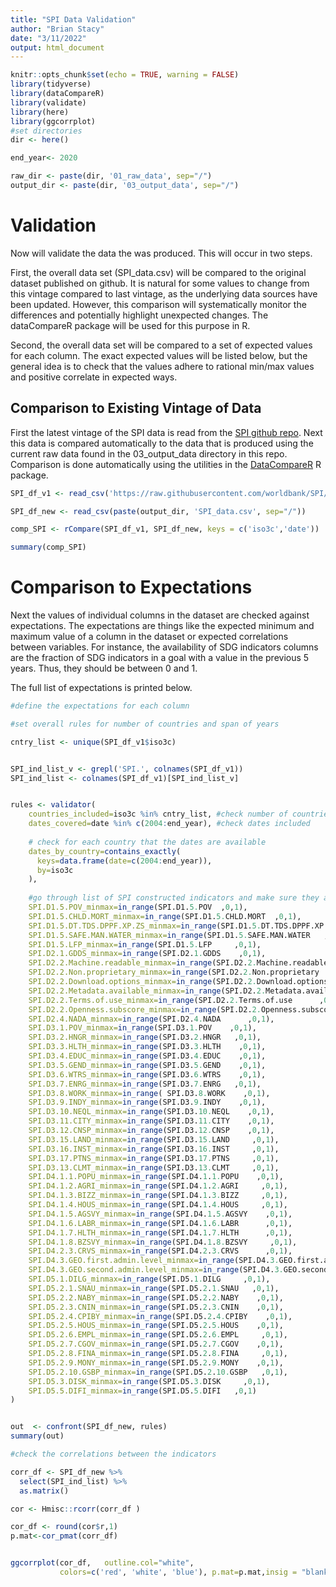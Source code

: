 ```yaml
---
title: "SPI Data Validation"
author: "Brian Stacy"
date: "3/11/2022"
output: html_document
---
```


```r
knitr::opts_chunk$set(echo = TRUE, warning = FALSE)
library(tidyverse)
library(dataCompareR)
library(validate)
library(here)
library(ggcorrplot)
#set directories
dir <- here()

end_year<- 2020

raw_dir <- paste(dir, '01_raw_data', sep="/")
output_dir <- paste(dir, '03_output_data', sep="/")
```

# Validation

Now will validate the data the was produced.  This will occur in two steps.

First, the overall data set (SPI_data.csv) will be compared to the original dataset published on github.  It is natural for some values to change from this vintage compared to last vintage, as the underlying data sources have been updated.  However, this comparison will systematically monitor the differences and potentially highlight unexpected changes.  The dataCompareR package will be used for this purpose in R.


Second, the overall data set will be compared to a set of expected values for each column.  The exact expected values will be listed below, but the general idea is to check that the values adhere to rational min/max values and positive correlate in expected ways.  

## Comparison to Existing Vintage of Data

First the latest vintage of the SPI data is read from the [SPI github repo](https://github.com/worldbank/SPI/blob/master/03_output_data/SPI_data.csv). Next this data is compared automatically to the data that is produced using the current raw data found in the 03_output_data directory in this repo.  Comparison is done automatically using the utilities in the [DataCompareR](https://github.com/capitalone/dataCompareR) R package.

```r


SPI_df_v1 <- read_csv('https://raw.githubusercontent.com/worldbank/SPI/master/03_output_data/SPI_data.csv')

SPI_df_new <- read_csv(paste(output_dir, 'SPI_data.csv', sep="/"))

comp_SPI <- rCompare(SPI_df_v1, SPI_df_new, keys = c('iso3c','date'))

```

```r

summary(comp_SPI)

```

# Comparison to Expectations

Next the values of individual columns in the dataset are checked against expectations.  The expectations are things like the expected minimum and maximum value of a column in the dataset or expected correlations between variables.  For instance, the availability of SDG indicators columns are the fraction of SDG indicators in a goal with a value in the previous 5 years. Thus, they should be between 0 and 1.  

The full list of expectations is printed below.

```r
#define the expectations for each column

#set overall rules for number of countries and span of years

cntry_list <- unique(SPI_df_v1$iso3c)


SPI_ind_list_v <- grepl('SPI.', colnames(SPI_df_v1))
SPI_ind_list <- colnames(SPI_df_v1)[SPI_ind_list_v]


rules <- validator(
    countries_included=iso3c %in% cntry_list, #check number of countries included
    dates_covered=date %in% c(2004:end_year), #check dates included
    
    # check for each country that the dates are available
    dates_by_country=contains_exactly(
      keys=data.frame(date=c(2004:end_year)),
      by=iso3c
    ),
    
    #go through list of SPI constructed indicators and make sure they are between 0 and 1
    SPI.D1.5.POV_minmax=in_range(SPI.D1.5.POV  ,0,1),                  
    SPI.D1.5.CHLD.MORT_minmax=in_range(SPI.D1.5.CHLD.MORT  ,0,1),               
    SPI.D1.5.DT.TDS.DPPF.XP.ZS_minmax=in_range(SPI.D1.5.DT.TDS.DPPF.XP.ZS   ,0,1),      
    SPI.D1.5.SAFE.MAN.WATER_minmax=in_range(SPI.D1.5.SAFE.MAN.WATER   ,0,1),         
    SPI.D1.5.LFP_minmax=in_range(SPI.D1.5.LFP     ,0,1),                 
    SPI.D2.1.GDDS_minmax=in_range(SPI.D2.1.GDDS    ,0,1),                 
    SPI.D2.2.Machine.readable_minmax=in_range(SPI.D2.2.Machine.readable   ,0,1),       
    SPI.D2.2.Non.proprietary_minmax=in_range(SPI.D2.2.Non.proprietary    ,0,1),      
    SPI.D2.2.Download.options_minmax=in_range(SPI.D2.2.Download.options   ,0,1),       
    SPI.D2.2.Metadata.available_minmax=in_range(SPI.D2.2.Metadata.available  ,0,1),      
    SPI.D2.2.Terms.of.use_minmax=in_range(SPI.D2.2.Terms.of.use      ,0,1),        
    SPI.D2.2.Openness.subscore_minmax=in_range(SPI.D2.2.Openness.subscore   ,0,1),     
    SPI.D2.4.NADA_minmax=in_range(SPI.D2.4.NADA      ,0,1), 
    SPI.D3.1.POV_minmax=in_range(SPI.D3.1.POV    ,0,1),                 
    SPI.D3.2.HNGR_minmax=in_range(SPI.D3.2.HNGR   ,0,1),                
    SPI.D3.3.HLTH_minmax=in_range(SPI.D3.3.HLTH    ,0,1),               
    SPI.D3.4.EDUC_minmax=in_range(SPI.D3.4.EDUC    ,0,1),                 
    SPI.D3.5.GEND_minmax=in_range(SPI.D3.5.GEND    ,0,1),                 
    SPI.D3.6.WTRS_minmax=in_range(SPI.D3.6.WTRS    ,0,1), 
    SPI.D3.7.ENRG_minmax=in_range(SPI.D3.7.ENRG   ,0,1),          
    SPI.D3.8.WORK_minmax=in_range( SPI.D3.8.WORK    ,0,1),       
    SPI.D3.9.INDY_minmax=in_range(SPI.D3.9.INDY    ,0,1),         
    SPI.D3.10.NEQL_minmax=in_range(SPI.D3.10.NEQL    ,0,1),          
    SPI.D3.11.CITY_minmax=in_range(SPI.D3.11.CITY    ,0,1),                
    SPI.D3.12.CNSP_minmax=in_range(SPI.D3.12.CNSP    ,0,1),       
    SPI.D3.15.LAND_minmax=in_range(SPI.D3.15.LAND     ,0,1),        
    SPI.D3.16.INST_minmax=in_range(SPI.D3.16.INST     ,0,1),      
    SPI.D3.17.PTNS_minmax=in_range(SPI.D3.17.PTNS     ,0,1),       
    SPI.D3.13.CLMT_minmax=in_range(SPI.D3.13.CLMT     ,0,1),         
    SPI.D4.1.1.POPU_minmax=in_range(SPI.D4.1.1.POPU    ,0,1),               
    SPI.D4.1.2.AGRI_minmax=in_range(SPI.D4.1.2.AGRI     ,0,1),    
    SPI.D4.1.3.BIZZ_minmax=in_range(SPI.D4.1.3.BIZZ     ,0,1),       
    SPI.D4.1.4.HOUS_minmax=in_range(SPI.D4.1.4.HOUS     ,0,1),      
    SPI.D4.1.5.AGSVY_minmax=in_range(SPI.D4.1.5.AGSVY    ,0,1),      
    SPI.D4.1.6.LABR_minmax=in_range(SPI.D4.1.6.LABR      ,0,1),    
    SPI.D4.1.7.HLTH_minmax=in_range(SPI.D4.1.7.HLTH      ,0,1),             
    SPI.D4.1.8.BZSVY_minmax=in_range(SPI.D4.1.8.BZSVY     ,0,1), 
    SPI.D4.2.3.CRVS_minmax=in_range(SPI.D4.2.3.CRVS      ,0,1),          
    SPI.D4.3.GEO.first.admin.level_minmax=in_range(SPI.D4.3.GEO.first.admin.level   ,0,1), 
    SPI.D4.3.GEO.second.admin.level_minmax=in_range(SPI.D4.3.GEO.second.admin.level  ,0,1), 
    SPI.D5.1.DILG_minmax=in_range(SPI.D5.1.DILG     ,0,1),                
    SPI.D5.2.1.SNAU_minmax=in_range(SPI.D5.2.1.SNAU   ,0,1),                
    SPI.D5.2.2.NABY_minmax=in_range(SPI.D5.2.2.NABY    ,0,1),              
    SPI.D5.2.3.CNIN_minmax=in_range(SPI.D5.2.3.CNIN    ,0,1),                
    SPI.D5.2.4.CPIBY_minmax=in_range(SPI.D5.2.4.CPIBY    ,0,1),              
    SPI.D5.2.5.HOUS_minmax=in_range(SPI.D5.2.5.HOUS    ,0,1),                
    SPI.D5.2.6.EMPL_minmax=in_range(SPI.D5.2.6.EMPL     ,0,1),              
    SPI.D5.2.7.CGOV_minmax=in_range(SPI.D5.2.7.CGOV    ,0,1),               
    SPI.D5.2.8.FINA_minmax=in_range(SPI.D5.2.8.FINA     ,0,1),             
    SPI.D5.2.9.MONY_minmax=in_range(SPI.D5.2.9.MONY    ,0,1),               
    SPI.D5.2.10.GSBP_minmax=in_range(SPI.D5.2.10.GSBP   ,0,1),               
    SPI.D5.3.DISK_minmax=in_range(SPI.D5.3.DISK     ,0,1),                
    SPI.D5.5.DIFI_minmax=in_range(SPI.D5.5.DIFI   ,0,1)      
)


out  <- confront(SPI_df_new, rules)
summary(out)

```

```r

#check the correlations between the indicators

corr_df <- SPI_df_new %>%
  select(SPI_ind_list) %>%
  as.matrix()

cor <- Hmisc::rcorr(corr_df )

cor_df <- round(cor$r,1)
p.mat<-cor_pmat(corr_df)


ggcorrplot(cor_df,   outline.col="white", 
           colors=c('red', 'white', 'blue'), p.mat=p.mat,insig = "blank", lab=TRUE, digits=1)

```


